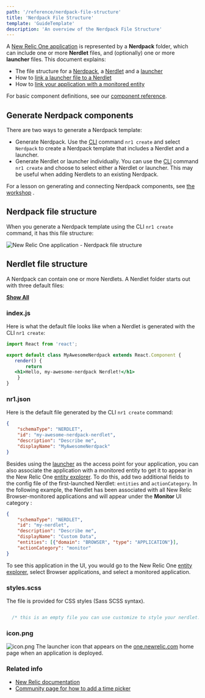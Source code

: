 ```yaml
---
path: '/reference/nerdpack-file-structure'
title: 'Nerdpack File Structure'
template: 'GuideTemplate'
description: 'An overview of the Nerdpack File Structure'
---
```


<Intro>

A [New Relic One application](https://developer.newrelic.com/use-cases/build-new-relic-one-applications 
"Link opens in a new window.") is represented by a **Nerdpack** folder, which can include one or more **Nerdlet** files, 
and (optionally) one or more **launcher** files. This document explains:

-   The file structure for a [Nerdpack](https://docs.newrelic.com/docs/new-relic-one/use-new-relic-one/build-new-relic-one/new-relic-one-application-nerdpack-file-structure#file-structure), 
a [Nerdlet](https://docs.newrelic.com/docs/new-relic-one/use-new-relic-one/build-new-relic-one/new-relic-one-application-nerdpack-file-structure#nerdlet-files) 
and a [launcher](https://docs.newrelic.com/docs/new-relic-one/use-new-relic-one/build-new-relic-one/new-relic-one-application-nerdpack-file-structure#launcher-file)
-   How to [link a launcher file to a Nerdlet](https://docs.newrelic.com/docs/new-relic-one/use-new-relic-one/build-new-relic-one/new-relic-one-application-nerdpack-file-structure#launcher-json)
-   How to [link your application with a monitored entity](https://docs.newrelic.com/docs/new-relic-one/use-new-relic-one/build-new-relic-one/new-relic-one-application-nerdpack-file-structure#nerdlet-json)

For basic component definitions, see our [component reference](/reference/intro-to-sdk).

</Intro>

## Generate Nerdpack components

There are two ways to generate a Nerdpack template:

-   Generate Nerdpack. Use the [CLI](https://developer.newrelic.com/build-tools/new-relic-one-applications/cli "Link opens in a new window.") command `nr1 create` and select `Nerdpack` to create a Nerdpack template that includes a Nerdlet and a launcher.
-   Generate Nerdlet or launcher individually. You can use the [CLI](https://developer.newrelic.com/build-tools/new-relic-one-applications/cli "Link opens in a new window.") command `nr1 create` and choose to select either a Nerdlet or launcher. This may be useful when adding Nerdlets to an existing Nerdpack.

For a lesson on generating and connecting Nerdpack components, see [the workshop](https://github.com/newrelic/nr1-workshop/blob/master/lab0/INSTRUCTIONS.md "Link opens in a new window.") .

## Nerdpack file structure

When you generate a Nerdpack template using the CLI `nr1 create` command, it has this file structure:

![New Relic One application - Nerdpack file structure](https://docs.newrelic.com/sites/default/files/thumbnails/image/nerdpack-file-structure.png "nerdpack-file-structure.png")


## Nerdlet file structure 

A Nerdpack can contain one or more Nerdlets. A Nerdlet folder starts out with three default files:

[**Show All**  ](https://docs.newrelic.com/docs/new-relic-one/use-new-relic-one/build-new-relic-one/new-relic-one-application-nerdpack-file-structure#all-links)

### index.js

Here is what the default file looks like when a Nerdlet is generated with the CLI `nr1 create`:
 
 ```jsx
import React from 'react';

export default class MyAwesomeNerdpack extends React.Component {
    render() {
        return 
	<h1>Hello, my-awesome-nerdpack Nerdlet!</h1>
     }
}
 ```

### nr1.json

Here is the default file generated by the CLI `nr1 create` command:

```json
{
    "schemaType": "NERDLET",
    "id": "my-awesome-nerdpack-nerdlet",
    "description": "Describe me",
    "displayName": "MyAwesomeNerdpack"
}
```

Besides using the [launcher](https://docs.newrelic.com/docs/new-relic-one/use-new-relic-one/build-new-relic-one/new-relic-one-application-nerdpack-file-structure#launcher-file) 
as the access point for your application, you can also associate the application with
a monitored entity to get it to appear in the New Relic One [entity explorer](https://docs.newrelic.com/docs/new-relic-one/use-new-relic-one/ui-data/new-relic-one-entity-explorer-view-performance-across-apps-services-hosts). 
To do this, add two additional fields to the config file of the first-launched Nerdlet: `entities` and `actionCategory`. 
In the following example, the Nerdlet has been associated with all New Relic Browser-monitored 
applications and will appear under the **Monitor** UI category :

```json
{
    "schemaType": "NERDLET",
    "id": "my-nerdlet",
    "description": "Describe me",
    "displayName": "Custom Data",
    "entities": [{"domain": "BROWSER", "type": "APPLICATION"}],
    "actionCategory": "monitor"
}
```
To see this application in the UI, you would go to the New Relic One 
[entity explorer](https://docs.newrelic.com/docs/new-relic-one/use-new-relic-one/ui-data/new-relic-one-entity-explorer-view-performance-across-apps-services-hosts),
 select Browser applications, and select a monitored application.

### styles.scss

The file is provided for CSS styles (Sass SCSS syntax).

```css

  /* this is an empty file you can use customize to style your nerdlet. */
```

### icon.png
![icon.png](../images/nerdpack-file-structure/icon.png)
The launcher icon that appears on the [one.newrelic.com](http://one.newrelic.com/) 
home page when an application is deployed.

### Related info

- [New Relic documentation](https://docs.newrelic.com)
- [Community page for how to add a time picker](https://discuss.newrelic.com/t/how-to-add-the-time-picker-to-nrql-queries/94268)

